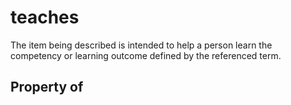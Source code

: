   

# teaches

The item being described is intended to help a person learn the competency or learning outcome defined by the referenced term.

## Property of



